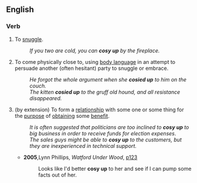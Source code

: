 ==English==

===Verb===
{{en-verb|inf=[[cosy]] [[up]]|cosies up|cosying up|cosied up|cosied up}}

# To [[snuggle]].
#:''If you two are cold, you can '''cosy up''' by the fireplace.''
# To come physically close to, using [[body language]] in an attempt to persuade another (often hesitant) party to snuggle or embrace.
#:''He forgot the whole argument when she '''cosied up''' to him on the couch.''
#:''The kitten '''cosied up''' to the gruff old hound, and all resistance disappeared.''
# (by extension) To form a [[relationship]] with some one or some thing for the [[purpose]] of [[obtaining]] some [[benefit]].
#:''It is often suggested that politicians are too inclined to '''cosy up''' to big business in order to receive funds for election expenses''.
#:''The sales guys might be able to '''cosy up''' to the customers, but they are inexperienced in technical support.''
#*'''2005''',Lynn Phillips, ''Watford Under Wood'', [http://books.google.com/books?id=d1_ZzgNFF-wC&pg=PA123&dq=%22cosy+up%22&sig=9rxWwMzyFCPL_pGlFuUQFkuYwYQ p123]
#*:Looks like I'd better '''cosy up''' to her and see if I can pump some facts out of her.